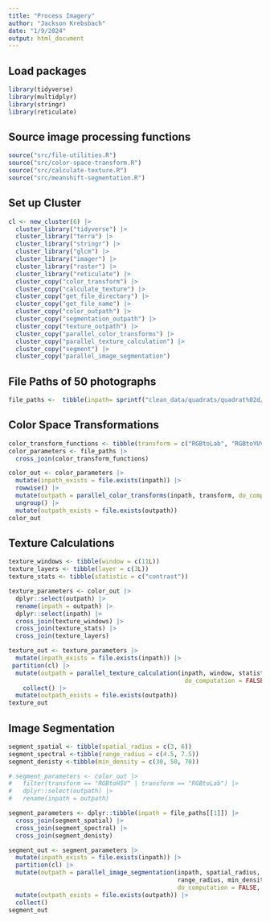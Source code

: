 ```yaml
---
title: "Process Imagery"
author: "Jackson Krebsbach"
date: "1/9/2024"
output: html_document
---
```



## Load packages

```r
library(tidyverse)
library(multidplyr)
library(stringr)
library(reticulate)
```

## Source image processing functions

```r
source("src/file-utilities.R")
source("src/color-space-transform.R")
source("src/calculate-texture.R")
source("src/meanshift-segmentation.R")
```


## Set up Cluster

```r

cl <- new_cluster(6) |>
  cluster_library("tidyverse") |>
  cluster_library("terra") |>
  cluster_library("stringr") |>
  cluster_library("glcm") |>
  cluster_library("imager") |>
  cluster_library("raster") |>
  cluster_library("reticulate") |>
  cluster_copy("color_transform") |>
  cluster_copy("calculate_texture") |>
  cluster_copy("get_file_directory") |>
  cluster_copy("get_file_name") |>
  cluster_copy("color_outpath") |>
  cluster_copy("segmentation_outpath") |>
  cluster_copy("texture_outpath") |>
  cluster_copy("parallel_color_transforms") |>
  cluster_copy("parallel_texture_calculation") |>
  cluster_copy("segment") |>
  cluster_copy("parallel_image_segmentation")
```


## File Paths of 50 photographs

```r
file_paths <-  tibble(inpath= sprintf("clean_data/quadrats/quadrat%02d/rgb.tif", seq(34, 83, 1))) 
```


## Color Space Transformations

```r
color_transform_functions <- tibble(transform = c("RGBtoLab", "RGBtoYUV","RGBtoHSL"))
color_parameters <- file_paths |> 
  cross_join(color_transform_functions)

color_out <- color_parameters |>
  mutate(inpath_exists = file.exists(inpath)) |>
  rowwise() |>
  mutate(outpath = parallel_color_transforms(inpath, transform, do_computation = FALSE, over_write = FALSE)) |>
  ungroup() |>
  mutate(outpath_exists = file.exists(outpath))
color_out
```



## Texture Calculations

```r
texture_windows <- tibble(window = c(11L)) 
texture_layers <- tibble(layer = c(3L))
texture_stats <- tibble(statistic = c("contrast"))

texture_parameters <- color_out |>
  dplyr::select(outpath) |>
  rename(inpath = outpath) |>
  dplyr::select(inpath) |>
  cross_join(texture_windows) |> 
  cross_join(texture_stats) |>
  cross_join(texture_layers)

texture_out <- texture_parameters |>
  mutate(inpath_exists = file.exists(inpath)) |>
 partition(cl) |>
  mutate(outpath = parallel_texture_calculation(inpath, window, statistic, layer,
                                                 do_computation = FALSE, over_write = FALSE)) |>
    collect() |>
  mutate(outpath_exists = file.exists(outpath)) 
texture_out
```



## Image Segmentation

```r
segment_spatial <- tibble(spatial_radius = c(3, 6))
segment_spectral <-tibble(range_radius = c(4.5, 7.5))
segment_denisty <-tibble(min_density = c(30, 50, 70))

# segment_parameters <- color_out |>
#   filter(transform == "RGBtoHSV" | transform == "RGBtoLab") |>
#   dplyr::select(outpath) |>
#   rename(inpath = outpath) 

segment_parameters <- dplyr::tibble(inpath = file_paths[[1]]) |>
  cross_join(segment_spatial) |> 
  cross_join(segment_spectral) |>
  cross_join(segment_denisty)

segment_out <- segment_parameters |>
  mutate(inpath_exists = file.exists(inpath)) |>
  partition(cl) |>
  mutate(outpath = parallel_image_segmentation(inpath, spatial_radius,
                                               range_radius, min_density,
                                               do_computation = FALSE, over_write = FALSE)) |>
  mutate(outpath_exists = file.exists(outpath)) |>
  collect()
segment_out 
```

